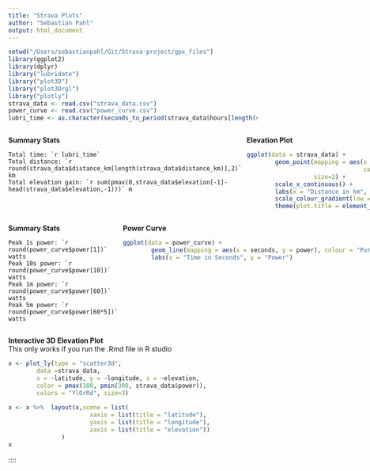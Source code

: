 ```yaml
---
title: "Strava Plots"
author: "Sebastian Pahl"
output: html_document
---
```


```r
setwd("/Users/sebastianpahl/Git/Strava-project/gpx_files")
library(ggplot2)
library(dplyr)
library("lubridate")
library("plot3D")
library("plot3Drgl")
library("plotly")
strava_data <- read.csv("strava_data.csv")
power_curve <- read.csv("power_curve.csv")
lubri_time <- as.character(seconds_to_period(strava_data$hours[length(strava_data$hours)]*60*60))
```

:::: {style="display: grid; grid-template-columns: 1.3fr 2fr; grid-column-gap: 10px;"}

::: {}
**Summary Stats**

```
Total time: `r lubri_time`
Total distance: `r round(strava_data$distance_km[length(strava_data$distance_km)],2)` km
Total elevation gain: `r sum(pmax(0,strava_data$elevation[-1]-head(strava_data$elevation,-1)))` m
```
:::

::: {}
**Elevation Plot**

```r
ggplot(data = strava_data) +
        geom_point(mapping = aes(x = distance_km, y = elevation, 
                                 colour = pmax(100, pmin(300, power))), 
                   size=2) +
        scale_x_continuous() +
        labs(x = "Distance in km", y = "Elevation in meters", colour = "Power in watts") +
        scale_colour_gradient(low = "yellow", high = "red", na.value = NA) +
        theme(plot.title = element_text(face = "bold", hjust = 0.5))
```
:::

::::

:::: {style="display: grid; grid-template-columns: 1.3fr 2fr; grid-column-gap: 10px;"}

::: {}
**Summary Stats**

```
Peak 1s power: `r round(power_curve$power[1])` watts
Peak 10s power: `r round(power_curve$power[10])` watts
Peak 1m power: `r round(power_curve$power[60])` watts
Peak 5m power: `r round(power_curve$power[60*5])` watts
```
:::

::: {}
**Power Curve**

```r
ggplot(data = power_curve) +
        geom_line(mapping = aes(x = seconds, y = power), colour = "Purple", size = 1.2) +
        labs(x = "Time in Seconds", y = "Power")
```
:::

::::
**Interactive 3D Elevation Plot**\
This only works if you run the .Rmd file in R studio

```r
x <- plot_ly(type = "scatter3d",
        data =strava_data, 
        x = ~latitude, y = ~longitude, z = ~elevation, 
        color = pmax(100, pmin(300, strava_data$power)),
        colors = "YlOrRd", size=3)
        
x <- x %>%  layout(x,scene = list(
                       xaxis = list(title = "latitude"),
                       yaxis = list(title = "longitude"),
                       zaxis = list(title = "elevation"))
               )
x
```

::::